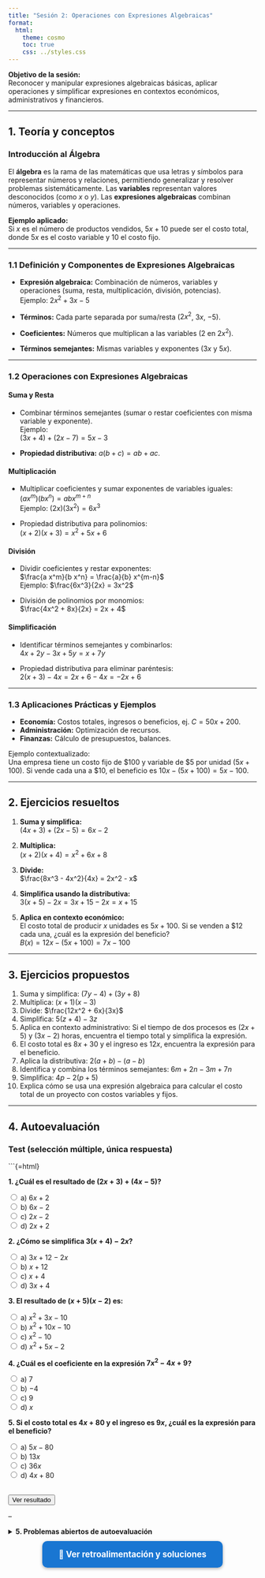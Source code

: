 ```yaml
---
title: "Sesión 2: Operaciones con Expresiones Algebraicas"
format:
  html:
    theme: cosmo
    toc: true
    css: ../styles.css
---
```


::: {.callout-tip}
**Objetivo de la sesión:**  
Reconocer y manipular expresiones algebraicas básicas, aplicar operaciones y simplificar expresiones en contextos económicos, administrativos y financieros.
:::

---

::: {.callout-note collapse="true"}

## 1. Teoría y conceptos

### Introducción al Álgebra

El **álgebra** es la rama de las matemáticas que usa letras y símbolos para representar números y relaciones, permitiendo generalizar y resolver problemas sistemáticamente. Las **variables** representan valores desconocidos (como $x$ o $y$). Las **expresiones algebraicas** combinan números, variables y operaciones.

**Ejemplo aplicado:**  
Si $x$ es el número de productos vendidos, $5x + 10$ puede ser el costo total, donde $5x$ es el costo variable y $10$ el costo fijo.

---

### 1.1 Definición y Componentes de Expresiones Algebraicas

- **Expresión algebraica:** Combinación de números, variables y operaciones (suma, resta, multiplicación, división, potencias).  
  Ejemplo: $2x^2 + 3x - 5$

- **Términos:** Cada parte separada por suma/resta ($2x^2$, $3x$, $-5$).
- **Coeficientes:** Números que multiplican a las variables ($2$ en $2x^2$).
- **Términos semejantes:** Mismas variables y exponentes ($3x$ y $5x$).

---

### 1.2 Operaciones con Expresiones Algebraicas

#### Suma y Resta

- Combinar términos semejantes (sumar o restar coeficientes con misma variable y exponente).  
  Ejemplo:  
  $(3x + 4) + (2x - 7) = 5x - 3$

- **Propiedad distributiva:** $a(b + c) = ab + ac$.

#### Multiplicación

- Multiplicar coeficientes y sumar exponentes de variables iguales:  
  $(a x^m)(b x^n) = ab x^{m+n}$  
  Ejemplo: $(2x)(3x^2) = 6x^3$

- Propiedad distributiva para polinomios:  
  $(x+2)(x+3) = x^2 + 5x + 6$

#### División

- Dividir coeficientes y restar exponentes:  
  $\frac{a x^m}{b x^n} = \frac{a}{b} x^{m-n}$  
  Ejemplo: $\frac{6x^3}{2x} = 3x^2$

- División de polinomios por monomios:  
  $\frac{4x^2 + 8x}{2x} = 2x + 4$

#### Simplificación

- Identificar términos semejantes y combinarlos:  
  $4x + 2y - 3x + 5y = x + 7y$

- Propiedad distributiva para eliminar paréntesis:  
  $2(x+3) - 4x = 2x + 6 - 4x = -2x + 6$

---

### 1.3 Aplicaciones Prácticas y Ejemplos

- **Economía:** Costos totales, ingresos o beneficios, ej. $C = 50x + 200$.
- **Administración:** Optimización de recursos.
- **Finanzas:** Cálculo de presupuestos, balances.

Ejemplo contextualizado:  
Una empresa tiene un costo fijo de \$100 y variable de \$5 por unidad ($5x+100$). Si vende cada una a \$10, el beneficio es $10x - (5x + 100) = 5x - 100$.

:::

---

::: {.callout-note collapse="true"}

## 2. Ejercicios resueltos

1. **Suma y simplifica:**  
   $(4x + 3) + (2x - 5) = 6x - 2$

2. **Multiplica:**  
   $(x + 2)(x + 4) = x^2 + 6x + 8$

3. **Divide:**  
   $\frac{8x^3 - 4x^2}{4x} = 2x^2 - x$

4. **Simplifica usando la distributiva:**  
   $3(x + 5) - 2x = 3x + 15 - 2x = x + 15$

5. **Aplica en contexto económico:**  
   El costo total de producir $x$ unidades es $5x + 100$. Si se venden a \$12 cada una, ¿cuál es la expresión del beneficio?  
   $B(x) = 12x - (5x + 100) = 7x - 100$

:::

---

::: {.callout-note collapse="true"}

## 3. Ejercicios propuestos

1. Suma y simplifica: $(7y - 4) + (3y + 8)$
2. Multiplica: $(x + 1)(x - 3)$
3. Divide: $\frac{12x^2 + 6x}{3x}$
4. Simplifica: $5(z + 4) - 3z$
5. Aplica en contexto administrativo: Si el tiempo de dos procesos es $(2x + 5)$ y $(3x - 2)$ horas, encuentra el tiempo total y simplifica la expresión.
6. El costo total es $8x + 30$ y el ingreso es $12x$, encuentra la expresión para el beneficio.
7. Aplica la distributiva: $2(a + b) - (a - b)$
8. Identifica y combina los términos semejantes: $6m + 2n - 3m + 7n$
9. Simplifica: $4p - 2(p + 5)$
10. Explica cómo se usa una expresión algebraica para calcular el costo total de un proyecto con costos variables y fijos.

:::

---

## 4. Autoevaluación

### Test (selección múltiple, única respuesta)

```{=html}
<div id="quiz">
<p><strong>1. ¿Cuál es el resultado de $(2x + 3) + (4x - 5)$?</strong></p>
<input type="radio" name="q1" value="0"> a) $6x + 2$<br>
<input type="radio" name="q1" value="1"> b) $6x - 2$<br>
<input type="radio" name="q1" value="0"> c) $2x - 2$<br>
<input type="radio" name="q1" value="0"> d) $2x + 2$<br>

<p><strong>2. ¿Cómo se simplifica $3(x + 4) - 2x$?</strong></p>
<input type="radio" name="q2" value="0"> a) $3x + 12 - 2x$<br>
<input type="radio" name="q2" value="1"> b) $x + 12$<br>
<input type="radio" name="q2" value="0"> c) $x + 4$<br>
<input type="radio" name="q2" value="0"> d) $3x + 4$<br>

<p><strong>3. El resultado de $(x + 5)(x - 2)$ es:</strong></p>
<input type="radio" name="q3" value="1"> a) $x^2 + 3x - 10$<br>
<input type="radio" name="q3" value="0"> b) $x^2 + 10x - 10$<br>
<input type="radio" name="q3" value="0"> c) $x^2 - 10$<br>
<input type="radio" name="q3" value="0"> d) $x^2 + 5x - 2$<br>

<p><strong>4. ¿Cuál es el coeficiente en la expresión $7x^2 - 4x + 9$?</strong></p>
<input type="radio" name="q4" value="1"> a) $7$<br>
<input type="radio" name="q4" value="0"> b) $-4$<br>
<input type="radio" name="q4" value="0"> c) $9$<br>
<input type="radio" name="q4" value="0"> d) $x$<br>

<p><strong>5. Si el costo total es $4x + 80$ y el ingreso es $9x$, ¿cuál es la expresión para el beneficio?</strong></p>
<input type="radio" name="q5" value="1"> a) $5x - 80$<br>
<input type="radio" name="q5" value="0"> b) $13x$<br>
<input type="radio" name="q5" value="0"> c) $36x$<br>
<input type="radio" name="q5" value="0"> d) $4x + 80$<br>

<br>
<button onclick="checkQuiz()">Ver resultado</button>
<div id="quiz-feedback" style="margin-top:1em; font-weight:bold;"></div>
</div>
<script>
function checkQuiz() {
    let score = 0;
    let total = 5;
    let feedback = "";
    let answers = [document.querySelector('input[name="q1"]:checked'),
                   document.querySelector('input[name="q2"]:checked'),
                   document.querySelector('input[name="q3"]:checked'),
                   document.querySelector('input[name="q4"]:checked'),
                   document.querySelector('input[name="q5"]:checked')];

    if (answers.includes(null)) {
      feedback = "Por favor responde todas las preguntas antes de ver el resultado.";
      document.getElementById("quiz-feedback").innerHTML = feedback;
      return;
    }

    for (let i=0; i<total; i++) {
        score += Number(answers[i].value);
    }

    feedback = "Tu puntaje: " + score + " de " + total + ".<br>";

    let explanations = [
        "1. $(2x + 3) + (4x - 5) = 6x - 2$.",
        "2. $3(x + 4) - 2x = 3x + 12 - 2x = x + 12$.",
        "3. $(x + 5)(x - 2) = x^2 + 3x - 10$.",
        "4. El coeficiente de $x^2$ es 7.",
        "5. Beneficio: $9x - (4x + 80) = 5x - 80$."
    ];
    feedback += "<ul>";
    for (let i=0; i<total; i++) {
        let correct = answers[i].value == "1";
        let color = correct ? "green" : "red";
        feedback += `<li style="color:${color}">${explanations[i]}</li>`;
    }
    feedback += "</ul>";
    document.getElementById("quiz-feedback").innerHTML = feedback;
}
</script>

--

<details> <summary><strong>5. Problemas abiertos de autoevaluación</strong></summary>

1. Un negocio modela el costo total como $7x + 120$, donde $x$ es el número de productos. Si el ingreso es $11x$, ¿cuál es la expresión del beneficio y qué significa cada término?
2. Una empresa debe repartir un bono total de $3x + 900$ entre $x$ empleados. ¿Cuál es la expresión del bono promedio por empleado?
3. Simplifica: $2(x+5) + 3(x-2) - 4x$
4. Explica con tus palabras cómo ayuda la propiedad distributiva al calcular el costo de producir varios productos con precios y cantidades diferentes.
5. Da un ejemplo en el que simplificar una expresión algebraica es útil para tomar decisiones en finanzas o administración.

</details>

<p style="text-align:center; margin-top:2em;">
  <a href="../retroalimentacion/unidad1_sesion2_soluciones.html"
     style="background:#1976d2; color:white; padding:1em 2em; border-radius:10px; font-size:1.2em; text-decoration:none; font-weight:bold; box-shadow:0 2px 6px #aaa;">
    📘 Ver retroalimentación y soluciones
  </a>
</p>
